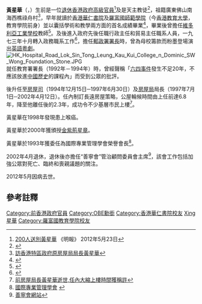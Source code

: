 {{Infobox officeholder
| honorific-prefix = [[教授|Professor]]
| name = 黃星華
| native_name = Wong Shing-wah, Dominic
| native_name_lang = en
| honorific-suffix = [[教授|教授]] [[金紫荊星章|GBS]] [[大英帝國勳章|OBE]] [[太平紳士|JP]] 
| image = Dominic_Wong_Sing-wah.png
| office = {{HKSAR}}<br/>第1任[[房屋局_(香港)|房屋局]]局長
| chief-executive = [[董建華|董建華]]
| term_start = 1997年7月1日
| term_end = 2002年4月12日
| 1blankname = 政務司司長
| 1namedata = [[陳方安生|陳方安生]]
| predecessor = 職位首設
| successor = [[孫明揚|孫明揚]]（[[房屋及規劃地政局|房屋及規劃地政局局長]]）
| office1 = [[英屬香港|英屬香港]]第6任[[房屋局_(香港)|房屋司]]
| term_start1 = 1994年12月15日
| term_end1 = 1997年6月30日
| predecessor1 = 杜迪（John Rawling Todd）
| successor1 = 末任
|governor_general1= [[彭定康|彭定康]]
| date of birth = {{birth date|1942|4|13}}
|death_date  = {{Death year and age|2012|1942|5}}
}}
'''黃星華'''{{GBSHK}}{{OBE}}{{JP}}（{{lang|en|'''Prof. Dr. Wong Shing-wah, Dominic'''}}，{{bd|1942年|4月13日|2012年|5月|catIdx=Huang黃星華}}）生前是一位[[退休|退休]][[香港政府高級官員|香港政府高級官員]]<ref>[http://hk.news.yahoo.com/200人送別黃星華-211339319.html 200人送別黃星華] 《明報》 2012年5月23日</ref>及是天主教徒<ref>{{Cite web |url=http://www.christianweekly.net/2012/ta2017816.htm |title=良善的忠僕 |access-date=2012-11-04 |archive-date=2020-11-10 |archive-url=https://web.archive.org/web/20201110070325/http://www.christianweekly.net/2012/ta2017816.htm |dead-url=no }}</ref>，祖籍廣東佛山南海西樵祿舟村<ref>[http://big5.citygf.com/cul/cul_005003/200910/t20091006_129051.html 訪香港特區政府原房屋局局長黃星華]{{dead link|date=2018年5月 |bot=InternetArchiveBot |fix-attempted=yes }}</ref>，早年就讀於[[香港華仁書院|香港華仁書院]]及[[羅富國師範學院|羅富國師範學院]]（今[[香港教育大學|香港教育大學]]，教育學院前身）並以囊括學術和教學兩方面的首名成績畢業<ref>{{Cite web |url=http://www.alumni.ied.edu.hk/NCE/DW/DW.html |title=羅師70周年特輯 羅師人訪問羅師人 - 黃星華博士 |access-date=2012-11-04 |archive-date=2015-06-11 |archive-url=https://web.archive.org/web/20150611124251/https://www.alumni.ied.edu.hk/NCE/DW/DW.html |dead-url=no }}</ref>，畢業後曾擔任[[鄧肇堅維多利亞官立中學|維多利亞工業學校]]教師<ref>{{Cite web |url=http://www.tskvgss.edu.hk/alumni/photo2.htm |title=維多利亞工業學校相片集 |access-date=2012-11-04 |archive-date=2018-04-25 |archive-url=https://web.archive.org/web/20180425031911/http://www.tskvgss.edu.hk/alumni/photo2.htm |dead-url=no }}</ref>。及後進入政府先後任職行政主任和貿易主任職系人員，一九七三年十月轉入政務職系工作<ref>{{Cite web |url=http://www.info.gov.hk/gia/general/200203/28/0328325.htm |title=吳榮奎和黃星華退休 |access-date=2011-10-13 |archive-date=2019-12-05 |archive-url=https://web.archive.org/web/20191205071459/https://www.info.gov.hk/gia/general/200203/28/0328325.htm |dead-url=no }}</ref>，擔任[[郵政署署長|郵政署署長]]時，曾為母校籌款而粉墨登場演出[[粵劇|英語粵劇]]。[[File:HK_Hospital_Road_Lok_Sin_Tong_Leung_Kau_Kui_College_n_Dominic_SW_Wong_Foundation_Stone.JPG|thumb]]就任教育署署長（1992年－1994年）時，曾經聲稱「[[六四事件|六四事件]]發生不足20年，不應該放進[[中國歷史|中國歷史]]的課程內」而受到公眾的批評。

後升任至[[房屋司|房屋司]]（1994年12月15日─1997年6月30日）及[[房屋局_(香港)|房屋局]]局長（1997年7月1日─2002年4月12日）。任內制訂長遠房屋策略，公屋輪候時間由上任前達6.8年，降至他離任後的2.3年，成功令不少基層市民上樓<ref>[http://www.mingpaotor.com/htm/News/20120519/HK-gba1_er.htm 前房屋局長黃星華逝世,任內大縮上樓時間獲稱許]</ref>。

黃星華在1998年發現患上喉癌。

黃星華於2000年獲頒授[[金紫荊星章|金紫荊星章]]。

黃星華於1993年獲委任為國際專業管理學會榮譽會長<ref>[http://www.iim.org/page/netlink/executive_council.asp 國際專業管理學會] {{webarchive|url=https://web.archive.org/web/20090105212239/http://iim.org/Page/netlink/executive_council.asp |date=2009-01-05 }}</ref>。

2002年4月退休，退休後亦擔任“善寧會”管治顧問委員會主席<ref>[http://www.hospicecare.org.hk/download/newsletter/2008/0811newsletter1.pdf 善寧會網站]{{dead link|date=2018年5月 |bot=InternetArchiveBot |fix-attempted=yes }}</ref>，該會工作包括加強公眾對死亡、臨終和喪親議題的關注。

2012年5月因病去世。

==參考註釋==
{{reflist}}

{{DEFAULTSORT:Wong, Dominic}}
[[Category:前香港政府官員|Category:前香港政府官員]]
[[Category:OBE勳銜|Category:OBE勳銜]]
[[Category:香港華仁書院校友|Category:香港華仁書院校友]]
[[Category:黃姓|Xing星華]]
[[Category:羅富國教育學院校友|Category:羅富國教育學院校友]]